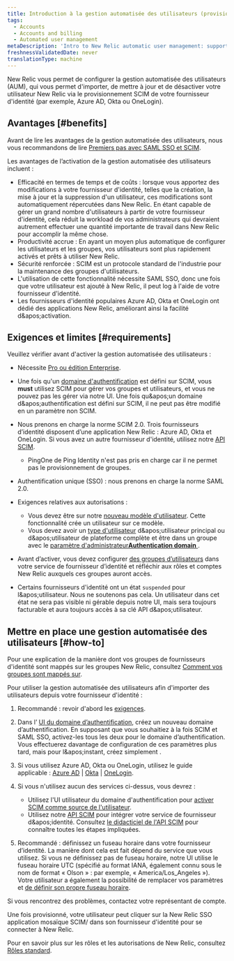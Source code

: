 ```yaml
---
title: Introduction à la gestion automatisée des utilisateurs (provisionnement SCIM)
tags:
  - Accounts
  - Accounts and billing
  - Automated user management
metaDescription: 'Intro to New Relic automatic user management: support for SCIM provisioning for OneLogin, Okta, Azure AD, and more.'
freshnessValidatedDate: never
translationType: machine
---
```


New Relic vous permet de configurer la gestion automatisée des utilisateurs (AUM), qui vous permet d&apos;importer, de mettre à jour et de désactiver votre utilisateur New Relic via le provisionnement SCIM de votre fournisseur d&apos;identité (par exemple, <DNT>Azure AD</DNT>, <DNT>Okta</DNT> ou <DNT>OneLogin</DNT>).

## Avantages [#benefits]

Avant de lire les avantages de la gestion automatisée des utilisateurs, nous vous recommandons de lire [Premiers pas avec SAML SSO et SCIM](/docs/accounts/accounts-billing/new-relic-one-user-management/introduction-saml-scim).

Les avantages de l’activation de la gestion automatisée des utilisateurs incluent :

* Efficacité en termes de temps et de coûts : lorsque vous apportez des modifications à votre fournisseur d&apos;identité, telles que la création, la mise à jour et la suppression d&apos;un utilisateur, ces modifications sont automatiquement répercutées dans New Relic. En étant capable de gérer un grand nombre d&apos;utilisateurs à partir de votre fournisseur d&apos;identité, cela réduit la workload de vos administrateurs qui devraient autrement effectuer une quantité importante de travail dans New Relic pour accomplir la même chose.
* Productivité accrue : En ayant un moyen plus automatique de configurer les utilisateurs et les groupes, vos utilisateurs sont plus rapidement activés et prêts à utiliser New Relic.
* Sécurité renforcée : SCIM est un protocole standard de l&apos;industrie pour la maintenance des groupes d&apos;utilisateurs.
* L&apos;utilisation de cette fonctionnalité nécessite SAML SSO, donc une fois que votre utilisateur est ajouté à New Relic, il peut log à l&apos;aide de votre fournisseur d&apos;identité.
* Les fournisseurs d&apos;identité populaires <DNT>Azure AD</DNT>, <DNT>Okta</DNT> et <DNT>OneLogin</DNT> ont dédié des applications New Relic, améliorant ainsi la facilité d&amp;apos;activation.

## Exigences et limites [#requirements]

Veuillez vérifier avant d&apos;activer la gestion automatisée des utilisateurs :

* Nécessite [Pro ou édition Enterprise](/docs/accounts/accounts-billing/new-relic-one-pricing-billing/new-relic-one-pricing-billing/#editions).

* Une fois qu&apos;un [domaine d&apos;authentification](/docs/accounts/accounts-billing/new-relic-one-user-management/authentication-domains-saml-sso-scim-more) est défini sur SCIM, vous <DNT>**must**</DNT> utilisez SCIM pour gérer vos groupes et utilisateurs, et vous ne pouvez pas les gérer via notre UI. Une fois qu&amp;apos;un domaine d&amp;apos;authentification est défini sur SCIM, il ne peut pas être modifié en un paramètre non SCIM.

* Nous prenons en charge la norme SCIM 2.0. Trois fournisseurs d’identité disposent d’une application New Relic : Azure AD, Okta et OneLogin. Si vous avez un autre fournisseur d&apos;identité, utilisez notre [API SCIM](/docs/accounts/accounts/automated-user-management/scim-support-automated-user-management).
  * PingOne de Ping Identity n&apos;est pas pris en charge car il ne permet pas le provisionnement de groupes.

* Authentification unique (SSO) : nous prenons en charge la norme SAML 2.0.

* Exigences relatives aux autorisations :

  * Vous devez être sur notre [nouveau modèle d&apos;utilisateur](/docs/accounts/original-accounts-billing/original-users-roles/overview-user-models). Cette fonctionnalité crée un utilisateur sur ce modèle.
  * Vous devez avoir un [type d&apos;utilisateur](/docs/accounts/accounts-billing/new-relic-one-user-management/user-type) d&amp;apos;utilisateur principal ou d&amp;apos;utilisateur de plateforme complète et être dans un groupe avec le [paramètre d&apos;administrateur<DNT>**Authentication domain**</DNT> ](/docs/accounts/accounts-billing/new-relic-one-user-management/user-management-concepts#admin-settings).

* Avant d’activer, vous devez configurer [des groupes d’utilisateurs](/docs/accounts/accounts/automated-user-management/roles-permissions-automated-user-management) dans votre service de fournisseur d’identité et réfléchir aux rôles et comptes New Relic auxquels ces groupes auront accès.

* Certains fournisseurs d&apos;identité ont un état `suspended` pour l&amp;apos;utilisateur. Nous ne soutenons pas cela. Un utilisateur dans cet état ne sera pas visible ni gérable depuis notre UI, mais sera toujours facturable et aura toujours accès à sa clé API d&amp;apos;utilisateur.

## Mettre en place une gestion automatisée des utilisateurs [#how-to]

Pour une explication de la manière dont vos groupes de fournisseurs d&apos;identité sont mappés sur les groupes New Relic, consultez [Comment vos groupes sont mappés sur](/docs/accounts/accounts/automated-user-management/roles-permissions-automated-user-management).

Pour utiliser la gestion automatisée des utilisateurs afin d&apos;importer des utilisateurs depuis votre fournisseur d&apos;identité :

1. Recommandé : revoir d&apos;abord les [exigences](#requirements).

2. Dans l’ [UI du domaine d’authentification](/docs/accounts/accounts-billing/new-relic-one-user-management/authentication-domains-saml-sso-scim-more/#ui), créez un nouveau domaine d’authentification. En supposant que vous souhaitiez à la fois SCIM et SAML SSO, activez-les tous les deux pour le domaine d’authentification. Vous effectuerez davantage de configuration de ces paramètres plus tard, mais pour l&amp;apos;instant, créez simplement .

3. Si vous utilisez Azure AD, Okta ou OneLogin, utilisez le guide applicable : [Azure AD](/docs/azure-scimsso-application-configuration) | [Okta](/docs/okta-scimsso-application-configuration) | [OneLogin](/docs/onelogin-scimsso-application-configuration).

4. Si vous n&apos;utilisez aucun des services ci-dessus, vous devrez :

   * Utilisez l&apos;UI utilisateur du domaine d&apos;authentification pour [activer SCIM comme source de l&apos;utilisateur](/docs/accounts/accounts-billing/new-relic-one-user-management/authentication-domains-saml-sso-scim-more/#source-users).
   * Utilisez notre [API SCIM](/docs/accounts/accounts/automated-user-management/scim-support-automated-user-management) pour intégrer votre service de fournisseur d&amp;apos;identité. Consultez [le didacticiel de l&apos;API SCIM](/docs/accounts/accounts/automated-user-management/tutorial-manage-users-groups-scim) pour connaître toutes les étapes impliquées.

5. Recommandé : définissez un fuseau horaire dans votre fournisseur d’identité. La manière dont cela est fait dépend du service que vous utilisez. Si vous ne définissez pas de fuseau horaire, notre UI utilise le fuseau horaire UTC (spécifié au format IANA, également connu sous le nom de format « Olson » : par exemple, « America/Los\_Angeles »). Votre utilisateur a également la possibilité de remplacer vos paramètres et [de définir son propre fuseau horaire](/docs/accounts/accounts-billing/general-account-settings/default-time-zone-setting).

Si vous rencontrez des problèmes, contactez votre représentant de compte.

Une fois provisionné, votre utilisateur peut cliquer sur la New Relic SSO application mosaïque SCIM/ dans son fournisseur d&apos;identité pour se connecter à New Relic.

Pour en savoir plus sur les rôles et les autorisations de New Relic, consultez [Rôles standard](/docs/accounts/accounts-billing/new-relic-one-user-management/user-management-concepts#standard-roles).